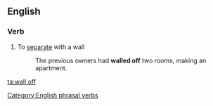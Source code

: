 ==English==

===Verb===
{{infl|en|verb|head=[[wall]] [[off]]}}

# To [[separate]] with a wall
#: The previous owners had '''walled off''' two rooms, making an apartment.

[[Category:English phrasal verbs]]

[[ta:wall off]]